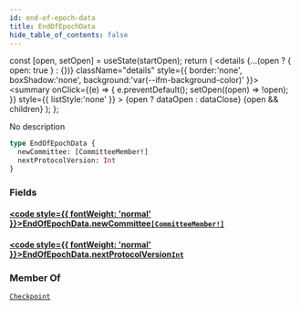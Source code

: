 ```yaml
---
id: end-of-epoch-data
title: EndOfEpochData
hide_table_of_contents: false
---
```









  const [open, setOpen] = useState(startOpen);
  return (
    <details {...(open ? { open: true } : {})} className="details" style={{ border:'none', boxShadow:'none', background:'var(--ifm-background-color)' }}>
      <summary
        onClick={(e) => {
          e.preventDefault();
          setOpen((open) => !open);
        }}
        style={{ listStyle:'none' }}
      >
      {open ? dataOpen : dataClose}
      </summary>
      {open && children}
    </details>
  );
};








No description


```graphql
type EndOfEpochData {
  newCommittee: [CommitteeMember!]
  nextProtocolVersion: Int
}
```




### Fields

#### [<code style={{ fontWeight: 'normal' }}>EndOfEpochData.<b>newCommittee</b></code>](#)<Bullet />[`[CommitteeMember!]`](/references/sui-api/graphql/reference/objects/committee-member) <Badge class="badge badge--secondary" text="list"/> <Badge class="badge badge--secondary" text="object"/> 
> 
> 
> 
> 

#### [<code style={{ fontWeight: 'normal' }}>EndOfEpochData.<b>nextProtocolVersion</b></code>](#)<Bullet />[`Int`](/references/sui-api/graphql/reference/scalars/int) <Badge class="badge badge--secondary" text="scalar"/> 
> 
> 
> 
> 



### Member Of

[`Checkpoint`](/references/sui-api/graphql/reference/objects/checkpoint)  <Badge class="badge badge--secondary" text="object"/>

